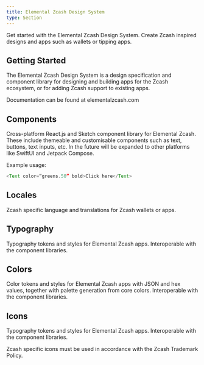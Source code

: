 ```yaml
---
title: Elemental Zcash Design System
type: Section
---
```


Get started with the Elemental Zcash Design System. Create Zcash inspired designs and apps such as wallets or tipping apps.

## Getting Started

The Elemental Zcash Design System is a design specification and component library for designing and building apps for the Zcash ecosystem, or for adding Zcash support to existing apps. 

Documentation can be found at elementalzcash.com

## Components

Cross-platform React.js and Sketch component library for Elemental Zcash. These include themeable and customisable components such as text, buttons, text inputs, etc. In the future will be expanded to other platforms like SwiftUI and Jetpack Compose.

Example usage:

```js
<Text color=“greens.50” bold>Click here</Text>
```

## Locales

Zcash specific language and translations for Zcash wallets or apps.

## Typography

Typography tokens and styles for Elemental Zcash apps. Interoperable with the component libraries.

## Colors

Color tokens and styles for Elemental Zcash apps with JSON and hex values, together with palette generation from core colors. Interoperable with the component libraries.

## Icons

Typography tokens and styles for Elemental Zcash apps. Interoperable with the component libraries.

Zcash specific icons must be used in accordance with the Zcash Trademark Policy.


